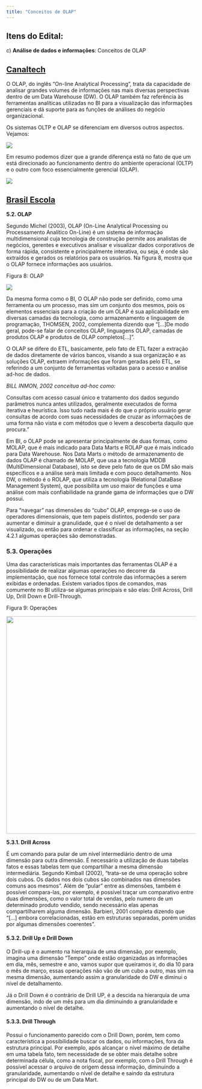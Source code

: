 ```yaml
---
title: "Conceitos de OLAP"
---
```


## Itens do Edital:

c\) **Análise de dados e informações**: Conceitos de OLAP

## [Canaltech](https://canaltech.com.br/business-intelligence/o-que-significa-oltp-e-olap-na-pratica/)

O OLAP, do inglês "On-line Analytical Processing", trata da capacidade de analisar grandes volumes de informações nas mais diversas perspectivas dentro de um Data Warehouse (DW). O OLAP também faz referência às ferramentas analíticas utilizadas no BI para a visualização das informações gerenciais e dá suporte para as funções de análises do negócio organizacional.

Os sistemas OLTP e OLAP se diferenciam em diversos outros aspectos. Vejamos:

![](images/olap1.png)

Em resumo podemos dizer que a grande diferença está no fato de que um está direcionado ao funcionamento dentro do ambiente operacional (OLTP) e o outro com foco essencialmente gerencial (OLAP).

![](images/olap2.png)

## [Brasil Escola](https://monografias.brasilescola.uol.com.br/computacao/business-intelligence--tecnicas-ferramentas.htm)

**5.2. OLAP**

Segundo Michel (2003), OLAP (On-Line Analytical Processing ou Processamento Analítico On-Line) é um sistema de informação multidimensional cuja tecnologia de construção permite aos analistas de negócios, gerentes e executivos analisar e visualizar dados corporativos de forma rápida, consistente e principalmente interativa, ou seja, é onde são extraídos e gerados os relatórios para os usuários. Na figura 8, mostra que o OLAP fornece informações aos usuários.

Figura 8: OLAP

![](images/olap2.png)

Da mesma forma como o BI, O OLAP não pode ser definido, como uma ferramenta ou um processo, mas sim um conjunto dos mesmos, pois os elementos essenciais para a criação de um OLAP é sua aplicabilidade em diversas camadas da tecnologia, como armazenamento e linguagem de programação, THOMSEN, 2002, complementa dizendo que "\[\...\]De modo geral, pode-se falar de conceitos OLAP, linguagens OLAP, camadas de produtos OLAP e produtos de OLAP completos\[\...\]".

O OLAP se difere do ETL, basicamente, pelo fato de ETL fazer a extração de dados diretamente de vários bancos, visando a sua organização e as soluções OLAP, extraem informações que foram geradas pelo ETL, se referindo a um conjunto de ferramentas voltadas para o acesso e análise ad-hoc de dados.

*BILL INMON, 2002 conceitua ad-hoc como:*

Consultas com acesso casual único e tratamento dos dados segundo parâmetros nunca antes utilizados, geralmente executados de forma iterativa e heurística. Isso tudo nada mais é do que o próprio usuário gerar consultas de acordo com suas necessidades de cruzar as informações de uma forma não vista e com métodos que o levem a descoberta daquilo que procura."

Em BI, o OLAP pode se apresentar principalmente de duas formas, como MOLAP, que é mais indicado para Data Marts e ROLAP que é mais indicado para Data Warehouse. Nos Data Marts o método de armazenamento de dados OLAP é chamado de MOLAP, que usa a tecnologia MDDB (MultiDimensional Database), isto se deve pelo fato de que os DM são mais específicos e a análise será mais limitada e com pouco detalhamento. Nos DW, o método é o ROLAP, que utiliza a tecnologia (Relational DataBase Management System), que possibilita um uso maior de funções e uma análise com mais confiabilidade na grande gama de informações que o DW possui.

Para "navegar" nas dimensões do "cubo" OLAP, emprega-se o uso de operadores dimensionais, que tem papeis distintos, podendo ser para aumentar e diminuir a granulidade, que é o nível de detalhamento a ser visualizado, ou então para ordenar e classificar as informações, na seção 4.2.1 algumas operações são demonstradas.

### **5.3. Operações**

Uma das características mais importantes das ferramentas OLAP é a possibilidade de realizar algumas operações no decorrer da implementação, que nos fornece total controle das informações a serem exibidas e ordenadas. Existem variados tipos de comandos, mas comumente no BI utiliza-se algumas principais e são elas: Drill Across, Drill Up, Drill Down e Drill-Through.

Figura 9: Operações

![](images/dw3.PNG){width="579"}

**5.3.1. Drill Across**

É um comando para pular de um nível intermediário dentro de uma dimensão para outra dimensão. É necessário a utilização de duas tabelas fatos e essas tabelas tem que compartilhar a mesma dimensão intermediária. Segundo Kimball (2002), "trata-se de uma operação sobre dois cubos. Os dados nos dois cubos são combinados nas dimensões comuns aos mesmos". Além de "pular" entre as dimensões, também é possível compara-las, por exemplo, é possível traçar um comparativo entre duas dimensões, como o valor total de vendas, pelo numero de um determinado produto vendido, sendo necessário elas apenas compartilharem alguma dimensão. Barbieri, 2001 completa dizendo que "\[\...\] embora correlacionadas, estão em estruturas separadas, porém unidas por algumas dimensões coerentes".

#### **5.3.2. Drill Up e Drill Down**

O Drill-up é o aumento na hierarquia de uma dimensão, por exemplo, imagina uma dimensão "Tempo" onde estão organizadas as informações em dia, mês, semestre e ano, vamos supor que queiramos ir, do dia 10 para o mês de março, essas operações não vão de um cubo a outro, mas sim na mesma dimensão, aumentando assim a granularidade do DW e diminui o nível de detalhamento.

Já o Drill Down é o contrário de Drill UP, é a descida na hierarquia de uma dimensão, indo de um mês para um dia diminuindo a granularidade e aumentando o nível de detalhe.

#### **5.3.3. Drill Through**

Possui o funcionamento parecido com o Drill Down, porém, tem como característica a possibilidade buscar os dados, ou informações, fora da estrutura principal. Por exemplo, após alcançar o nível máximo de detalhe em uma tabela fato, tem necessidade de se obter mais detalhe sobre determinada célula, como a nota fiscal, por exemplo, com o Drill Through é possível acessar o arquivo de origem dessa informação, diminuindo a granularidade, aumentando o nível de detalhe e saindo da estrutura principal do DW ou de um Data Mart.
